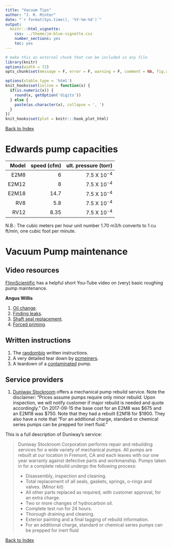 ```yaml
---
title: "Vacuum Tips"
author: "J. R. Minter"
date: "`r format(Sys.time(), '%Y-%m-%d')`"
output:
  knitr:::html_vignette:
    css: ../theme/jm-blue-vignette.css
    number_sections: yes
    toc: yes
---
```


```r
# make this an external chunk that can be included in any file
library(knitr)
options(width = 72)
opts_chunk$set(message = F, error = F, warning = F, comment = NA, fig.align = 'center', dpi = 100, tidy = F, cache.path = '.cache/', fig.path = 'figure/')

options(xtable.type = 'html')
knit_hooks$set(inline = function(x) {
  if(is.numeric(x)) {
    round(x, getOption('digits'))
  } else {
    paste(as.character(x), collapse = ', ')
  }
})
knit_hooks$set(plot = knitr:::hook_plot_html)
```


[Back to Index](../README.html)

# Edwards pump capacities

| Model | speed (cfm) | ult. pressure (torr) |
|------:|------------:|---------------------:|
| E2M8 | 6 | 7.5 X 10^-4^ |
| E2M12 | 8 | 7.5 X 10^-4^ |
| E2M18 | 14.7 | 7.5 X 10^-4^ |
| RV8 | 5.8 | 7.5 X 10^-4^ |
| RV12 | 8.35| 7.5 X 10^-4^ |

N.B.: The cubic meters per hour unit number 1.70 m3/h converts to 1 cu ft/min, one cubic foot per minute.

# Vacuum Pump maintenance


## Video resources

[FlinnScientific](https://www.youtube.com/watch?v=bxALRiN1_Tk) has a helpful
short You-Tube video on (very) basic roughing pump maintenance.

**Angus Willis**

1. [Oil change](https://www.youtube.com/watch?v=hAXxhfei1SQ).
2. [Finding leaks](https://www.youtube.com/watch?v=z87pe-NjS8k).
3. [Shaft seal replacement](https://www.youtube.com/watch?v=gQ0rLPPDGqI).
4. [Forced priming](https://www.youtube.com/watch?v=EmWvEeelps0).


## Written instructions


1. The [randombio](http://www.randombio.com/e2m30.html) written instructions.
2. A very detailed tear down by [pcmeiners](https://www.eevblog.com/forum/reviews/edwards-e2m12-vacuum-pump-rebuild-overhaul-cleanup/).
3. A teardown of a [contaminated](https://www.eevblog.com/forum/reviews/tear-down-edwards-rv-8-dual-stage-vacuum-pump/) pump.


## Service providers

1. [Duniway Stockroom](https://www.duniway.com/catalog/mech-pumps/mechanical-pump-service) offers a mechanical pump rebuild service. Note the disclaimer: "Prices assume pumps require only minor rebuild. Upon inspection, we will notify customer if major rebuild is needed and quote accordingly." On 2017-09-15 the base cost for an E2M8 was \$675 and an E2M18 was \$750. Note that they had a rebuilt E2M18 for $1900. They also have a note that "For an additional charge, standard or chemical series pumps can be prepped for inert fluid."

This is a full description of Duniway's service:

> Duniway Stockroom Corporation performs repair and rebuilding services for a
> wide variety of mechanical pumps. All pumps are rebuilt at our location in
> Fremont, CA and each leaves with our one year warranty against defective
> parts and workmanship. Pumps taken in for a complete rebuild undergo the
> following process:
>
> - Disassembly, inspection and cleaning.
> - Total replacement of all seals, gaskets, springs, o-rings and valves.
> (Minor kit)
> - All other parts replaced as required, with customer approval, for an extra
> charge.
> - Two or more changes of hydrocarbon oil.
> - Complete test run for 24 hours.
> - Thorough draining and cleaning.
> - Exterior painting and a final tagging of rebuild information.
> - For an additional charge, standard or chemical series pumps can be
> prepped for inert fluid



[Back to Index](../README.html)
